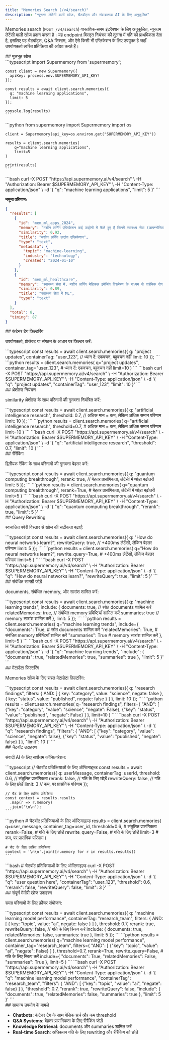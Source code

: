 ```yaml
---
title: "Memories Search (/v4/search)"
description: "न्यूनतम लेटेंसी वाली खोज, चैटबॉट्स और संवादात्मक AI के लिए अनुकूलित"
---
```


Memories search (`POST /v4/search`) वास्तविक‑समय इंटरैक्शन के लिए अनुकूलित, न्यूनतम लेटेंसी वाली खोज प्रदान करता है। यह endpoint विस्तृत नियंत्रण की तुलना में गति को प्राथमिकता देता है, इसलिए यह चैटबॉट्स, Q&A सिस्टम, और ऐसे किसी भी एप्लिकेशन के लिए उपयुक्त है जहाँ उपयोगकर्ता त्वरित प्रतिक्रिया की अपेक्षा करते हैं।

<div id="basic-search">
  ## मूलभूत खोज
</div>

<Tabs>
  <Tab title="TypeScript">
    ```typescript
    import Supermemory from 'supermemory';

    const client = new Supermemory({
      apiKey: process.env.SUPERMEMORY_API_KEY!
    });

    const results = await client.search.memories({
      q: "machine learning applications",
      limit: 5
    });

    console.log(results)
    ```
  </Tab>

  <Tab title="Python">
    ```python
    from supermemory import Supermemory
    import os

    client = Supermemory(api_key=os.environ.get("SUPERMEMORY_API_KEY"))

    results = client.search.memories(
        q="machine learning applications",
        limit=5
    )

    print(results)
    ```
  </Tab>

  <Tab title="cURL">
    ```bash
    curl -X POST "https://api.supermemory.ai/v4/search" \
      -H "Authorization: Bearer $SUPERMEMORY_API_KEY" \
      -H "Content-Type: application/json" \
      -d '{
        "q": "machine learning applications",
        "limit": 5
      }'
    ```
  </Tab>
</Tabs>

**नमूना परिणाम:**

```json
{
  "results": [
    {
      "id": "mem_ml_apps_2024",
      "memory": "मशीन लर्निंग एप्लिकेशन कई उद्योगों में फैले हुए हैं जिनमें स्वास्थ्य सेवा (डायग्नोस्टिक इमेजिंग, दवा खोज), वित्त (धोखाधड़ी की पहचान, एल्गोरिदमिक ट्रेडिंग), स्वायत्त वाहन (कंप्यूटर विज़न, पाथ प्लानिंग), और प्राकृतिक भाषा प्रसंस्करण (चैटबॉट्स, अनुवाद सेवाएं) शामिल हैं।",
      "similarity": 0.92,
      "title": "मशीन लर्निंग उद्योग एप्लिकेशन",
      "type": "text",
      "metadata": {
        "topic": "machine-learning",
        "industry": "technology",
        "created": "2024-01-10"
      }
    },
    {
      "id": "mem_ml_healthcare",
      "memory": "स्वास्थ्य सेवा में, मशीन लर्निंग मेडिकल इमेजिंग विश्लेषण के माध्यम से प्रारंभिक रोग की पहचान, व्यक्तिगत उपचार सुझाव, और आणविक व्यवहार की भविष्यवाणी करके दवा खोज में तेजी लाने में सक्षम बनाता है।",
      "similarity": 0.89,
      "title": "स्वास्थ्य सेवा में ML",
      "type": "text"
    }
  ],
  "total": 8,
  "timing": 87
}
```


<div id="container-tag-filtering">
  ## कंटेनर टैग फ़िल्टरिंग
</div>

उपयोगकर्ता, प्रोजेक्ट या संगठन के आधार पर फ़िल्टर करें:

<Tabs>
  <Tab title="TypeScript">
    ```typescript
    const results = await client.search.memories({
      q: "project updates",
      containerTag: "user_123",  // ध्यान दें: एकवचन, बहुवचन नहीं
      limit: 10
    });
    ```
  </Tab>
  <Tab title="Python">
    ```python
    results = client.search.memories(
        q="project updates",
        container_tag="user_123",  # ध्यान दें: एकवचन, बहुवचन नहीं
        limit=10
    )
    ```
  </Tab>
  <Tab title="cURL">
    ```bash
    curl -X POST "https://api.supermemory.ai/v4/search" \
      -H "Authorization: Bearer $SUPERMEMORY_API_KEY" \
      -H "Content-Type: application/json" \
      -d '{
        "q": "project updates",
        "containerTag": "user_123",
        "limit": 10
      }'
    ```
  </Tab>
</Tabs>

<div id="threshold-control">
  ## थ्रेशोल्ड नियंत्रण
</div>

similarity थ्रेशोल्ड के साथ परिणामों की गुणवत्ता नियंत्रित करें:

<Tabs>
  <Tab title="TypeScript">
    ```typescript
    const results = await client.search.memories({
      q: "artificial intelligence research",
      threshold: 0.7,  // अधिक मान = कम, लेकिन अधिक समान परिणाम
      limit: 10
    });
    ```
  </Tab>
  <Tab title="Python">
    ```python
    results = client.search.memories(
        q="artificial intelligence research",
        threshold=0.7,  # अधिक मान = कम, लेकिन अधिक समान परिणाम
        limit=10
    )
    ```
  </Tab>
  <Tab title="cURL">
    ```bash
    curl -X POST "https://api.supermemory.ai/v4/search" \
      -H "Authorization: Bearer $SUPERMEMORY_API_KEY" \
      -H "Content-Type: application/json" \
      -d '{
        "q": "artificial intelligence research",
        "threshold": 0.7,
        "limit": 10
      }'
    ```
  </Tab>
</Tabs>

<div id="reranking">
  ## रीरैंकिंग
</div>

द्वितीयक रैंकिंग के साथ परिणामों की गुणवत्ता बेहतर करें:

<Tabs>
  <Tab title="TypeScript">
    ```typescript
    const results = await client.search.memories({
      q: "quantum computing breakthrough",
      rerank: true,  // बेहतर प्रासंगिकता, लेटेंसी में थोड़ा बढ़ोतरी
      limit: 5
    });
    ```
  </Tab>
  <Tab title="Python">
    ```python
    results = client.search.memories(
        q="quantum computing breakthrough",
        rerank=True,  # बेहतर प्रासंगिकता, लेटेंसी में थोड़ा बढ़ोतरी
        limit=5
    )
    ```
  </Tab>
  <Tab title="cURL">
    ```bash
    curl -X POST "https://api.supermemory.ai/v4/search" \
      -H "Authorization: Bearer $SUPERMEMORY_API_KEY" \
      -H "Content-Type: application/json" \
      -d '{
        "q": "quantum computing breakthrough",
        "rerank": true,
        "limit": 5
      }'
    ```
  </Tab>
</Tabs>

<div id="query-rewriting">
  ## Query Rewriting
</div>

स्वचालित क्वेरी विस्तार से खोज की सटीकता बढ़ाएँ:

<Tabs>
  <Tab title="TypeScript">
    ```typescript
    const results = await client.search.memories({
      q: "How do neural networks learn?",
      rewriteQuery: true,  // +400ms लेटेंसी, लेकिन बेहतर परिणाम
      limit: 5
    });
    ```
  </Tab>
  <Tab title="Python">
    ```python
    results = client.search.memories(
        q="How do neural networks learn?",
        rewrite_query=True,  # +400ms लेटेंसी, लेकिन बेहतर परिणाम
        limit=5
    )
    ```
  </Tab>
  <Tab title="cURL">
    ```bash
    curl -X POST "https://api.supermemory.ai/v4/search" \
      -H "Authorization: Bearer $SUPERMEMORY_API_KEY" \
      -H "Content-Type: application/json" \
      -d '{
        "q": "How do neural networks learn?",
        "rewriteQuery": true,
        "limit": 5
      }'
    ```
  </Tab>
</Tabs>

<div id="include-related-content">
  ## संबंधित सामग्री जोड़ें
</div>

documents, संबंधित memory, और सारांश शामिल करें:

<Tabs>
  <Tab title="TypeScript">
    ```typescript
    const results = await client.search.memories({
      q: "machine learning trends",
      include: {
        documents: true,        // स्रोत documents शामिल करें
        relatedMemories: true,  // संबंधित memory प्रविष्टियाँ शामिल करें
        summaries: true         // memory सारांश शामिल करें
      },
      limit: 5
    });
    ```
  </Tab>
  <Tab title="Python">
    ```python
    results = client.search.memories(
        q="machine learning trends",
        include={
            "documents": True,        # स्रोत documents शामिल करें
            "relatedMemories": True,  # संबंधित memory प्रविष्टियाँ शामिल करें
            "summaries": True         # memory सारांश शामिल करें
        },
        limit=5
    )
    ```
  </Tab>
  <Tab title="cURL">
    ```bash
    curl -X POST "https://api.supermemory.ai/v4/search" \
      -H "Authorization: Bearer $SUPERMEMORY_API_KEY" \
      -H "Content-Type: application/json" \
      -d '{
        "q": "machine learning trends",
        "include": {
          "documents": true,
          "relatedMemories": true,
          "summaries": true
        },
        "limit": 5
      }'
    ```
  </Tab>
</Tabs>

<div id="metadata-filtering">
  ## मेटाडेटा फ़िल्टरिंग
</div>

Memories खोज के लिए सरल मेटाडेटा फ़िल्टरिंग:

<Tabs>
  <Tab title="TypeScript">
    ```typescript
    const results = await client.search.memories({
      q: "research findings",
      filters: {
        AND: [
          { key: "category", value: "science", negate: false },
          { key: "status", value: "published", negate: false }
        ]
      },
      limit: 10
    });
    ```
  </Tab>
  <Tab title="Python">
    ```python
    results = client.search.memories(
        q="research findings",
        filters={
            "AND": [
                {"key": "category", "value": "science", "negate": False},
                {"key": "status", "value": "published", "negate": False}
            ]
        },
        limit=10
    )
    ```
  </Tab>
  <Tab title="cURL">
    ```bash
    curl -X POST "https://api.supermemory.ai/v4/search" \
      -H "Authorization: Bearer $SUPERMEMORY_API_KEY" \
      -H "Content-Type: application/json" \
      -d '{
        "q": "research findings",
        "filters": {
          "AND": [
            {"key": "category", "value": "science", "negate": false},
            {"key": "status", "value": "published", "negate": false}
          ]
        },
        "limit": 10
      }'
    ```
  </Tab>
</Tabs>

<div id="chatbot-example">
  ## चैटबॉट उदाहरण
</div>

संवादी AI के लिए सर्वोत्तम कॉन्फ़िगरेशन:

<Tabs>
  <Tab title="TypeScript">
    ```typescript
    // चैटबॉट प्रतिक्रियाओं के लिए ऑप्टिमाइज़्ड
    const results = await client.search.memories({
      q: userMessage,
      containerTag: userId,
      threshold: 0.6,     // संतुलित प्रासंगिकता
      rerank: false,      // गति के लिए छोड़ें
      rewriteQuery: false, // गति के लिए छोड़ें
      limit: 3            // कम, पर प्रासंगिक परिणाम
    });

    // चैट के लिए त्वरित प्रतिक्रिया
    const context = results.results
      .map(r => r.memory)
      .join('\n\n');
    ```
  </Tab>
  <Tab title="Python">
    ```python
    # चैटबॉट प्रतिक्रियाओं के लिए ऑप्टिमाइज़्ड
    results = client.search.memories(
        q=user_message,
        container_tag=user_id,
        threshold=0.6,     # संतुलित प्रासंगिकता
        rerank=False,      # गति के लिए छोड़ें
        rewrite_query=False, # गति के लिए छोड़ें
        limit=3            # कम, पर प्रासंगिक परिणाम
    )

    # चैट के लिए त्वरित प्रतिक्रिया
    context = '\n\n'.join([r.memory for r in results.results])
    ```
  </Tab>
  <Tab title="cURL">
    ```bash
    # चैटबॉट प्रतिक्रियाओं के लिए ऑप्टिमाइज़्ड
    curl -X POST "https://api.supermemory.ai/v4/search" \
      -H "Authorization: Bearer $SUPERMEMORY_API_KEY" \
      -H "Content-Type: application/json" \
      -d '{
        "q": "user question here",
        "containerTag": "user_123",
        "threshold": 0.6,
        "rerank": false,
        "rewriteQuery": false,
        "limit": 3
      }'
    ```
  </Tab>
</Tabs>

<div id="complete-memories-search-example">
  ## संपूर्ण मेमोरी खोज उदाहरण
</div>

समग्र परिणामों के लिए फ़ीचर संयोजन:

<Tabs>
  <Tab title="TypeScript">
    ```typescript
    const results = await client.search.memories({
      q: "machine learning model performance",
      containerTag: "research_team",
      filters: {
        AND: [
          { key: "topic", value: "ai", negate: false }
        ]
      },
      threshold: 0.7,
      rerank: true,
      rewriteQuery: false, // गति के लिए स्किप करें
      include: {
        documents: true,
        relatedMemories: false,
        summaries: true
      },
      limit: 5
    });
    ```
  </Tab>
  <Tab title="Python">
    ```python
    results = client.search.memories(
        q="machine learning model performance",
        container_tag="research_team",
        filters={
            "AND": [
                {"key": "topic", "value": "ai", "negate": False}
            ]
        },
        threshold=0.7,
        rerank=True,
        rewrite_query=False,  # गति के लिए स्किप करें
        include={
            "documents": True,
            "relatedMemories": False,
            "summaries": True
        },
        limit=5
    )
    ```
  </Tab>
  <Tab title="cURL">
    ```bash
    curl -X POST "https://api.supermemory.ai/v4/search" \
      -H "Authorization: Bearer $SUPERMEMORY_API_KEY" \
      -H "Content-Type: application/json" \
      -d '{
        "q": "machine learning model performance",
        "containerTag": "research_team",
        "filters": {
          "AND": [
            {"key": "topic", "value": "ai", "negate": false}
          ]
        },
        "threshold": 0.7,
        "rerank": true,
        "rewriteQuery": false,
        "include": {
          "documents": true,
          "relatedMemories": false,
          "summaries": true
        },
        "limit": 5
      }'
    ```
  </Tab>
</Tabs>

<div id="comon-use-cases">
  ## सामान्य उपयोग के मामले
</div>

- **Chatbots**: कंटेनर टैग के साथ बेसिक सर्च और कम threshold
- **Q&A Systems**: बेहतर प्रासंगिकता के लिए रीरैंकिंग जोड़ें
- **Knowledge Retrieval**: documents और summaries शामिल करें
- **Real-time Search**: अधिकतम गति के लिए rewriting और रीरैंकिंग को छोड़ें